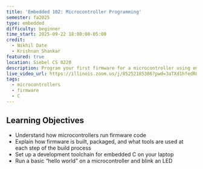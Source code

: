 ```yaml
---
title: 'Embedded 102: Microcontroller Programming'
semester: fa2025
type: embedded
difficulty: beginner
time_start: 2025-09-22 18:00:00-05:00
credit:
  - Nikhil Date
  - Krishnan Shankar
featured: true
location: Siebel CS 0220
description: Program your first firmware for a microcontroller using embedded C!
live_video_url: https://illinois.zoom.us/j/85252185306?pwd=3aTXd1hfedR8ezZ1dbjUg18NDxwOX7.1
tags:
  - microcontrollers
  - firmware
  - C
---
```

## Learning Objectives

- Understand how microcontrollers run firmware code
- Explain how firmware is built, packaged, and what tools are used at each step of the build process
- Set up a development toolchain for embedded C on your laptop
- Run a basic “hello world” on a microcontroller and blink an LED
